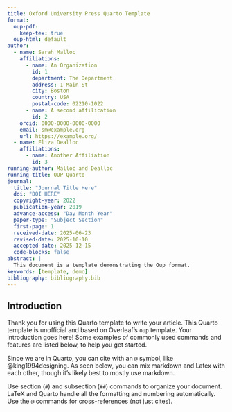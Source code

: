 ```yaml
---
title: Oxford University Press Quarto Template
format:
  oup-pdf:
    keep-tex: true  
  oup-html: default
author:
  - name: Sarah Malloc
    affiliations:
      - name: An Organization
        id: 1
        department: The Department
        address: 1 Main St
        city: Boston
        country: USA
        postal-code: 02210-1022
      - name: A second affilication
        id: 2
    orcid: 0000-0000-0000-0000
    email: sm@example.org
    url: https://example.org/
  - name: Eliza Dealloc
    affiliations:
      - name: Another Affiliation
        id: 3
running-author: Malloc and Dealloc
running-title: OUP Quarto
journal:
  title: "Journal Title Here"
  doi: "DOI HERE"
  copyright-year: 2022
  publication-year: 2019
  advance-access: "Day Month Year"
  paper-type: "Subject Section"
  first-page: 1
  received-date: 2025-06-23
  revised-date: 2025-10-10
  accepted-date: 2025-12-15
  code-blocks: false
abstract: |
  This document is a template demonstrating the Oup format.
keywords: [template, demo]
bibliography: bibliography.bib
---
```


## Introduction {#sec-intro}

Thank you for using this Quarto template to write your article. 
This Quarto template is unofficial and based on Overleaf's `oup` template. 
Your introduction goes here! 
Some examples of commonly used commands and features are listed below, to help you get started.

Since we are in Quarto, you can cite with an `@` symbol, like @king1994designing.
As seen below, you can mix markdown and Latex with each other, though it's likely best to mostly use markdown.

Use section (`#`) and subsection (`##`) commands to organize your document.
LaTeX and Quarto handle all the formatting and numbering automatically.
Use the `@` commands for cross-references (not just cites).

